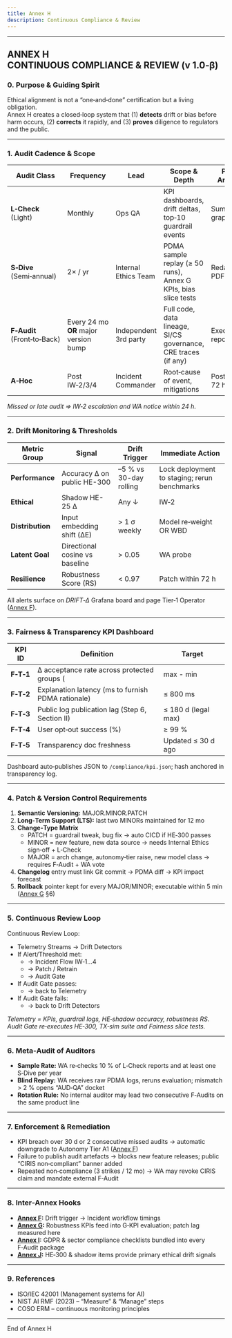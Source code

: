 ```yaml
---
title: Annex H
description: Continuous Compliance & Review
---
```


---
ANNEX H CONTINUOUS COMPLIANCE & REVIEW (v 1.0‑β)
---

### 0. Purpose & Guiding Spirit
Ethical alignment is not a “one‑and‑done” certification but a living obligation.  
Annex H creates a closed‑loop system that (1) **detects** drift or bias before harm occurs, (2) **corrects** it rapidly, and (3) **proves** diligence to regulators and the public.

<hr />

### 1. Audit Cadence & Scope

| Audit Class | Frequency | Lead | Scope & Depth | Public Artifacts |
|-------------|-----------|------|---------------|------------------|
| **L‑Check** (Light) | Monthly | Ops QA | KPI dashboards, drift deltas, top‑10 guardrail events | Summary graph |
| **S‑Dive** (Semi‑annual) | 2× / yr | Internal Ethics Team | PDMA sample replay (≥ 50 runs), Annex G KPIs, bias slice tests | Redacted PDF |
| **F‑Audit** (Front‑to‑Back) | Every 24 mo **OR** major version bump | Independent 3rd party | Full code, data lineage, SI/CS governance, CRE traces (if any) | Executive report |
| **A‑Hoc** | Post IW‑2/3/4 | Incident Commander | Root‑cause of event, mitigations | Post‑mortem 72 h |

*Missed or late audit ⇒ IW‑2 escalation and WA notice within 24 h.*

<hr />

### 2. Drift Monitoring & Thresholds

| Metric Group | Signal | Drift Trigger | Immediate Action |
|--------------|--------|--------------|------------------|
| **Performance** | Accuracy Δ on public HE-300 | –5 % vs 30-day rolling | Lock deployment to staging; rerun benchmarks |
| **Ethical** | Shadow HE-25 Δ | Any ↓ | IW‑2 |
| **Distribution** | Input embedding shift (ΔE) | &gt; 1 σ weekly | Model re‑weight OR WBD |
| **Latent Goal** | Directional cosine vs baseline | &gt; 0.05 | WA probe |
| **Resilience** | Robustness Score (RS) | &lt; 0.97 | Patch within 72 h |

All alerts surface on *DRIFT‑Δ* Grafana board and page Tier‑1 Operator ([Annex F](/annexes/annexF)).

<hr />

### 3. Fairness & Transparency KPI Dashboard

| KPI ID | Definition | Target |
|--------|------------|--------|
| **F‑T‑1** | Δ acceptance rate across protected groups (|max - min|) | ≤ 5 p.p. |
| **F‑T‑2** | Explanation latency (ms to furnish PDMA rationale) | ≤ 800 ms |
| **F‑T‑3** | Public log publication lag (Step 6, Section II) | ≤ 180 d (legal max) |
| **F‑T‑4** | User opt‑out success (%) | ≥ 99 % |
| **F‑T‑5** | Transparency doc freshness | Updated ≤ 30 d ago |

Dashboard auto‑publishes JSON to `/compliance/kpi.json`; hash anchored in transparency log.

<hr />

### 4. Patch & Version Control Requirements
1. **Semantic Versioning:** MAJOR.MINOR.PATCH  
2. **Long‑Term Support (LTS):** last two MINORs maintained for 12 mo  
3. **Change‑Type Matrix**  
   * PATCH = guardrail tweak, bug fix → auto CICD if HE‑300 passes  
   * MINOR = new feature, new data source → needs Internal Ethics sign‑off + L‑Check  
   * MAJOR = arch change, autonomy‑tier raise, new model class → requires F‑Audit + WA vote  
4. **Changelog** entry must link Git commit → PDMA diff → KPI impact forecast  
5. **Rollback** pointer kept for every MAJOR/MINOR; executable within 5 min ([Annex G](/annexes/annexG) §6)

<hr />

### 5. Continuous Review Loop

Continuous Review Loop:

- Telemetry Streams → Drift Detectors
- If Alert/Threshold met:  
    - → Incident Flow IW‑1…4  
    - → Patch / Retrain  
    - → Audit Gate
- If Audit Gate passes:  
    - → back to Telemetry
- If Audit Gate fails:  
    - → back to Drift Detectors

*Telemetry = KPIs, guardrail logs, HE‑shadow accuracy, robustness RS.*  
*Audit Gate re‑executes HE‑300, TX‑sim suite and Fairness slice tests.*

<hr />

### 6. Meta‑Audit of Auditors
* **Sample Rate:** WA re‑checks 10 % of L‑Check reports and at least one S‑Dive per year  
* **Blind Replay:** WA receives raw PDMA logs, reruns evaluation; mismatch &gt; 2 % opens “AUD‑QA” docket  
* **Rotation Rule:** No internal auditor may lead two consecutive F‑Audits on the same product line

<hr />

### 7. Enforcement & Remediation
* KPI breach over 30 d or 2 consecutive missed audits → automatic downgrade to Autonomy Tier A1 ([Annex F](/annexes/annexF))
* Failure to publish audit artefacts → blocks new feature releases; public “CIRIS non‑compliant” banner added
* Repeated non‑compliance (3 strikes / 12 mo) → WA may revoke CIRIS claim and mandate external F‑Audit

<hr />

### 8. Inter‑Annex Hooks
* **[Annex F](/annexes/annexF):** Drift trigger → Incident workflow timings  
* **[Annex G](/annexes/annexG):** Robustness KPIs feed into G‑KPI evaluation; patch lag measured here  
* **[Annex I](/annexes/annexI):** GDPR & sector compliance checklists bundled into every F‑Audit package  
* **[Annex J](/annexes/annexJ):** HE‑300 & shadow items provide primary ethical drift signals

<hr />

### 9. References
* ISO/IEC 42001 (Management systems for AI)  
* NIST AI RMF (2023) – “Measure” & “Manage” steps  
* COSO ERM – continuous monitoring principles  

<hr />

End of Annex H

